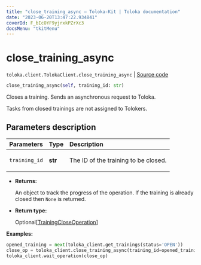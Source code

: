 ```yaml
---
title: "close_training_async — Toloka-Kit | Toloka documentation"
date: "2023-06-20T13:47:22.934841"
coverId: F_bIcOYF9yjrxkPZrXc3
docsMenu: "tkitMenu"
---
```


# close_training_async

`toloka.client.TolokaClient.close_training_async` | [Source code](https://github.com/Toloka/toloka-kit/blob/v1.2.0/src/client/__init__.py#L1876)

```python
close_training_async(self, training_id: str)
```

Closes a training. Sends an asynchronous request to Toloka.

Tasks from closed trainings are not assigned to Tolokers.

## Parameters description

| Parameters | Type | Description |
| :----------| :----| :-----------|
`training_id`|**str**|<p>The ID of the training to be closed.</p>

* **Returns:**

  An object to track the progress of the operation. If the training is already closed then `None` is returned.

* **Return type:**

  Optional\[[TrainingCloseOperation](/docs/toloka-kit/reference/toloka.client.operations.TrainingCloseOperation)\]

**Examples:**

```python
opened_training = next(toloka_client.get_trainings(status='OPEN'))
close_op = toloka_client.close_training_async(training_id=opened_training.id)
toloka_client.wait_operation(close_op)
```
